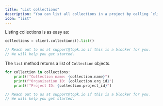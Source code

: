 ```yaml
---
title: "List collections"
description: "You can list all collections in a project by calling `client.collections().list()`."
icon: "list"
---
```


Listing collections is as easy as:

<CodeGroup>

```python Python
collections = client.collections().list()
```

```js JavaScript
// Reach out to us at support@topk.io if this is a blocker for you.
// We will help you get started.
```

</CodeGroup>

The `list` method returns a list of `Collection` objects.

<CodeGroup>

```python Python
for collection in collections:
    print(f"Collection name: {collection.name}")
    print(f"Organization ID: {collection.org_id}")
    print(f"Project ID: {collection.project_id}")
```

```js JavaScript
// Reach out to us at support@topk.io if this is a blocker for you.
// We will help you get started.
```

</CodeGroup>
